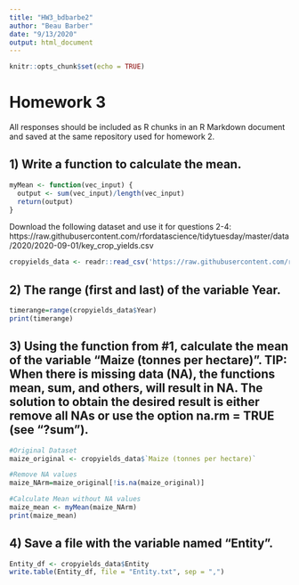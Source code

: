 ```yaml
---
title: "HW3_bdbarbe2"
author: "Beau Barber"
date: "9/13/2020"
output: html_document
---
```


```r
knitr::opts_chunk$set(echo = TRUE)
```

# Homework 3

All responses should be included as R chunks in an R Markdown document and saved at the same repository used for homework 2.


## 1) Write a function to calculate the mean.

```r
myMean <- function(vec_input) {
  output <- sum(vec_input)/length(vec_input)
  return(output)
}
```


Download the following dataset and use it for questions 2-4: https://raw.githubusercontent.com/rfordatascience/tidytuesday/master/data/2020/2020-09-01/key_crop_yields.csv

```r
cropyields_data <- readr::read_csv('https://raw.githubusercontent.com/rfordatascience/tidytuesday/master/data/2020/2020-09-01/key_crop_yields.csv')
```


##  2) The range (first and last) of the variable Year.

```r
timerange=range(cropyields_data$Year)
print(timerange)
```


## 3) Using the function from #1, calculate the mean of the variable "Maize (tonnes per hectare)".  TIP: When there is missing data (NA), the functions mean, sum, and others, will result in NA. The solution to obtain the desired result is either remove all NAs or use the option na.rm = TRUE (see "?sum").

```r
#Original Dataset
maize_original <- cropyields_data$`Maize (tonnes per hectare)`

#Remove NA values 
maize_NArm=maize_original[!is.na(maize_original)]

#Calculate Mean without NA values
maize_mean <- myMean(maize_NArm)
print(maize_mean)
```

## 4) Save a file with the variable named "Entity".

```r
Entity_df <- cropyields_data$Entity
write.table(Entity_df, file = "Entity.txt", sep = ",")
```

